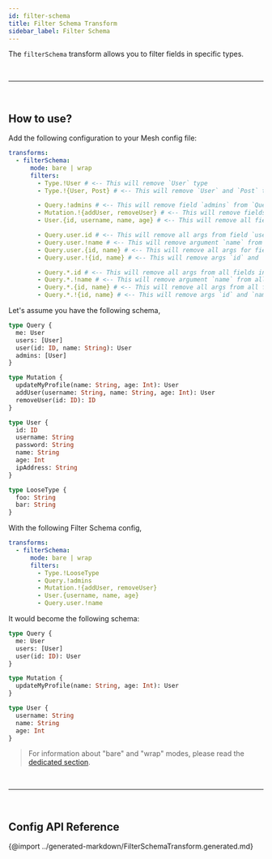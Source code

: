 ```yaml
---
id: filter-schema
title: Filter Schema Transform
sidebar_label: Filter Schema
---
```


The `filterSchema` transform allows you to filter fields in specific types.

<PackageInstall packages="@graphql-mesh/transform-filter-schema" />



<p>&nbsp;</p>

------

<p>&nbsp;</p>


## How to use?

Add the following configuration to your Mesh config file:

```yaml
transforms:
  - filterSchema:
      mode: bare | wrap
      filters:
        - Type.!User # <-- This will remove `User` type
        - Type.!{User, Post} # <-- This will remove `User` and `Post` types

        - Query.!admins # <-- This will remove field `admins` from `Query` type
        - Mutation.!{addUser, removeUser} # <-- This will remove fields `addUser` and `removeUser` from `Mutation` type
        - User.{id, username, name, age} # <-- This will remove all fields, from User type, except `id`, `username`, `name` and `age`

        - Query.user.id # <-- This will remove all args from field `user`, in Query type, except `id` only
        - Query.user.!name # <-- This will remove argument `name` from field `user`, in Query type
        - Query.user.{id, name} # <-- This will remove all args for field `user`, in Query type, except `id` and `name`
        - Query.user.!{id, name} # <-- This will remove args `id` and `name` from field `user`, in Query type

        - Query.*.id # <-- This will remove all args from all fields in Query type, except `id` only
        - Query.*.!name # <-- This will remove argument `name` from all fields in Query type
        - Query.*.{id, name} # <-- This will remove all args from all fields in Query type, except `id` and `name`
        - Query.*.!{id, name} # <-- This will remove args `id` and `name` from all fields in Query type
```

Let's assume you have the following schema,

```graphql
type Query {
  me: User
  users: [User]
  user(id: ID, name: String): User
  admins: [User]
}

type Mutation {
  updateMyProfile(name: String, age: Int): User
  addUser(username: String, name: String, age: Int): User
  removeUser(id: ID): ID
}

type User {
  id: ID
  username: String
  password: String
  name: String
  age: Int
  ipAddress: String
}

type LooseType {
  foo: String
  bar: String
}
```

With the following Filter Schema config,

```yaml
transforms:
  - filterSchema:
      mode: bare | wrap
      filters:
        - Type.!LooseType
        - Query.!admins
        - Mutation.!{addUser, removeUser}
        - User.{username, name, age}
        - Query.user.!name
```

It would become the following schema:

```graphql
type Query {
  me: User
  users: [User]
  user(id: ID): User
}

type Mutation {
  updateMyProfile(name: String, age: Int): User
}

type User {
  username: String
  name: String
  age: Int
}
```

> For information about "bare" and "wrap" modes, please read the [dedicated section](/docs/transforms/transforms-introduction#two-different-modes).



<p>&nbsp;</p>

------

<p>&nbsp;</p>


## Config API Reference

{@import ../generated-markdown/FilterSchemaTransform.generated.md}
